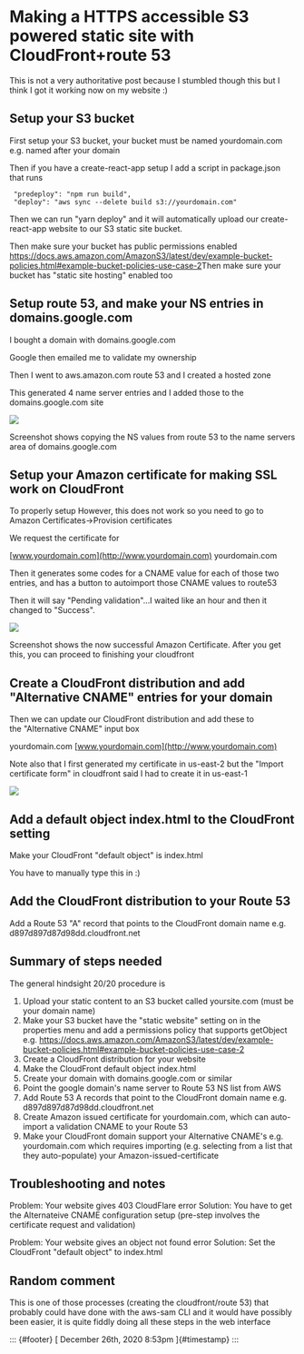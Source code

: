 

Making a HTTPS accessible S3 powered static site with CloudFront+route 53
=========================================================================

This is not a very authoritative post because I stumbled though this but
I think I got it working now on my website :)



Setup your S3 bucket
--------------------

First setup your S3 bucket, your bucket must be named yourdomain.com
e.g. named after your domain

Then if you have a create-react-app setup I add a script in package.json
that runs

```
 "predeploy": "npm run build",
 "deploy": "aws sync --delete build s3://yourdomain.com"
```

Then we can run "yarn deploy" and it will automatically upload our
create-react-app website to our S3 static site bucket.

Then make sure your bucket has public permissions enabled
<https://docs.aws.amazon.com/AmazonS3/latest/dev/example-bucket-policies.html#example-bucket-policies-use-case-2>Then
make sure your bucket has "static site hosting" enabled too





Setup route 53, and make your NS entries in domains.google.com
--------------------------------------------------------------

I bought a domain with domains.google.com

Google then emailed me to validate my ownership

Then I went to aws.amazon.com route 53 and I created a hosted zone

This generated 4 name server entries and I added those to the
domains.google.com site

![](/media/638618421776515072_0.png)



Screenshot shows copying the NS values from route 53 to the name servers
area of domains.google.com





Setup your Amazon certificate for making SSL work on CloudFront
---------------------------------------------------------------

To properly setup However, this does not work so you need to go to
Amazon Certificates->Provision certificates

We request the certificate for

[www.yourdomain.com](http://www.yourdomain.com)
yourdomain.com

Then it generates some codes for a CNAME value for each of those two
entries, and has a button to autoimport those CNAME values to route53

Then it will say "Pending validation"...I waited like an hour and then
it changed to "Success".

![](/media/638618421776515072_1.png)

Screenshot shows the now successful Amazon Certificate. After you get
this, you can proceed to finishing your cloudfront



Create a CloudFront distribution and add "Alternative CNAME" entries for your domain
------------------------------------------------------------------------------------

Then we can update our CloudFront distribution and add these to
the "Alternative CNAME" input box

yourdomain.com
[www.yourdomain.com](http://www.yourdomain.com)


Note also that I first generated my certificate in us-east-2 but the
"Import certificate form" in cloudfront said I had to create it in
us-east-1

![](/media/638618421776515072_2.png)

Add a default object index.html to the CloudFront setting
---------------------------------------------------------

Make your CloudFront "default object" is index.html

You have to manually type this in :)



Add the CloudFront distribution to your Route 53
------------------------------------------------

Add a Route 53 "A" record that points to the CloudFront domain name e.g.
d897d897d87d98dd.cloudfront.net



Summary of steps needed
-----------------------

The general hindsight 20/20 procedure is

1.  Upload your static content to an S3 bucket called yoursite.com (must
    be your domain name)
2.  Make your S3 bucket have the "static website" setting on in the
    properties menu and add a permissions policy that supports getObject
    e.g. <https://docs.aws.amazon.com/AmazonS3/latest/dev/example-bucket-policies.html#example-bucket-policies-use-case-2>
3.  Create a CloudFront distribution for your website
4.  Make the CloudFront default object index.html
5.  Create your domain with domains.google.com or similar
6.  Point the google domain's name server to Route 53 NS list from AWS
7.  Add Route 53 A records that point to the CloudFront domain name e.g.
    d897d897d87d98dd.cloudfront.net
8.  Create Amazon issued certificate for yourdomain.com, which can
    auto-import a validation CNAME to your Route 53
9.  Make your CloudFront domain support your Alternative CNAME's e.g.
    yourdomain.com which requires importing (e.g. selecting from a list
    that they auto-populate) your Amazon-issued-certificate



Troubleshooting and notes
-------------------------

Problem: Your website gives 403 CloudFlare error
Solution: You have to get the Alternateive CNAME configuration setup
(pre-step involves the certificate request and validation)

Problem: Your website gives an object not found error
Solution: Set the CloudFront "default object" to index.html





Random comment
--------------

This is one of those processes (creating the cloudfront/route 53) that
probably could have done with the aws-sam CLI and it would have possibly
been easier, it is quite fiddly doing all these steps in the web
interface

::: {#footer}
[ December 26th, 2020 8:53pm ]{#timestamp}
:::


